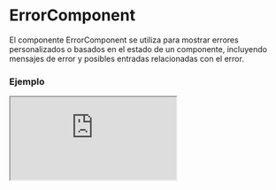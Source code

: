 # ErrorComponent

El componente ErrorComponent se utiliza para mostrar errores personalizados o basados en el estado de un componente, incluyendo mensajes de error y posibles entradas relacionadas con el error.


### Ejemplo

<Iframe
  minHeightIframe="30dvh"
  src="https://fenextjs-component-storybook.vercel.app/iframe.html?args=&id=error-errorcomponent--index&viewMode=story"
/>

### Importación

Para importar el componente ErrorComponent, se puede hacer desde fenextjs

```tsx copy
import { ErrorComponent } from "fenextjs";
```

### Parámetros

| Parámetro     | Tipo          | Requerido | Default   | Descripcion                                                                                                     |
| ------------- | ------------- | --------- | --------- | --------------------------------------------------------------------------------------------------------------- |
| error         | ErrorFenextjs | no        | undefined | Objeto de error que contiene el mensaje y otros detalles del error a mostrar.                                   |
| useDataError  | boolean       | no        | true      | Indica si se debe incluir el error en el atributo 'data-error' como una cadena JSON.                            |
| useErrorInput | boolean       | no        | true      | Indica si se debe mostrar información adicional sobre una entrada relacionada con el error, si está disponible. |
| className     | string        | no        | ''        | Clase CSS para personalizar el estilo del componente.                                                           |
| children      | ReactNode     | no        | undefined | Contenido que se muestra dentro del componente si no se proporciona un error.                                   |

### ErrorFenextjs

El error que se pasa al componente tiene distintos atributos:

| Propiedad | Tipo      | Descripción               |
| --------- | --------- | ------------------------- |
| code      | ErrorCode | Código del error          |
| message   | string    | Mensaje interno del error |
| msg       | msg       | Mensaje del error         |
| input     | input     | Input del error           |
| data      | any       | Data del error            |

### Storybook

Para ver el storybook del componente lo puede hacer con este [link](https://fenextjs-component-storybook.vercel.app/?path=/story/error-errorcomponent--index)

### Usos

- Uso básico

```tsx copy
<ErrorComponent>Error inesperado</ErrorComponent>
```

- Error con mensaje personalizado

```tsx copy
<ErrorComponent error={new ErrorFenextjs({ msg: "Ocurrió un error" })} />
```

- Error con entrada relacionada

```tsx copy
<ErrorComponent
  error={new ErrorFenextjs({ msg: "Error en el campo", input: "email" })}
/>
```

